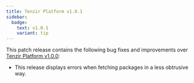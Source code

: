 ```yaml
---
title: Tenzir Platform v1.0.1
sidebar:
  badge:
    text: v1.0.1
    variant: tip
---
```


This patch release contains the following bug fixes and improvements over
[Tenzir Platform
v1.0.0](https://github.com/tenzir/platform/releases/tag/v1.0.0):

- This release displays errors when fetching packages in a less obtrusive way.
